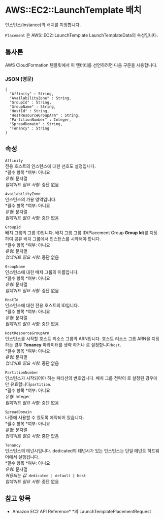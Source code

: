 # AWS::EC2::LaunchTemplate 배치

인스턴스(instance)의 배치를 지정합니다.

`Placement` 은 AWS::EC2::LaunchTemplate LaunchTemplateData의 속성입니다.

## 통사론

AWS CloudFormation 템플릿에서 이 엔터티를 선언하려면 다음 구문을 사용합니다.

### JSON (영문)

```
{
  "Affinity" : String,
  "AvailabilityZone" : String,
  "GroupId" : String,
  "GroupName" : String,
  "HostId" : String,
  "HostResourceGroupArn" : String,
  "PartitionNumber" : Integer,
  "SpreadDomain" : String,
  "Tenancy" : String
}
```

## 속성

`Affinity`  
전용 호스트의 인스턴스에 대한 선호도 설정입니다.  
*필수 항목 *여부: 아니요  
_유형_: 문자열  
_업데이트 필요 사항_: 중단 없음

`AvailabilityZone`  
인스턴스의 가용 영역입니다.  
*필수 항목 *여부: 아니요  
_유형_: 문자열  
_업데이트 필요 사항_: 중단 없음

`GroupId`  
배치 그룹의 그룹 ID입니다. 배치 그룹 그룹 ID(Placement Group **Group Id**)를 지정하여 공유 배치 그룹에서 인스턴스를 시작해야 합니다.  
*필수 항목 *여부: 아니요  
_유형_: 문자열  
_업데이트 필요 사항_: 중단 없음

`GroupName`  
인스턴스에 대한 배치 그룹의 이름입니다.  
*필수 항목 *여부: 아니요  
_유형_: 문자열  
_업데이트 필요 사항_: 중단 없음

`HostId`  
인스턴스에 대한 전용 호스트의 ID입니다.  
*필수 항목 *여부: 아니요  
_유형_: 문자열  
_업데이트 필요 사항_: 중단 없음

`HostResourceGroupArn`  
인스턴스를 시작할 호스트 리소스 그룹의 ARN입니다. 호스트 리소스 그룹 ARN을 지정하는 경우 **Tenancy** 파라미터를 생략 하거나 로 설정합니다`host`.  
*필수 항목 *여부: 아니요  
_유형_: 문자열  
_업데이트 필요 사항_: 중단 없음

`PartitionNumber`  
인스턴스가 시작되어야 하는 파티션의 번호입니다. 배치 그룹 전략이 로 설정된 경우에만 유효합니다`partition`.  
*필수 항목 *여부: 아니요  
_유형_: Integer  
_업데이트 필요 사항_: 중단 없음

`SpreadDomain`  
나중에 사용할 수 있도록 예약되어 있습니다.  
*필수 항목 *여부: 아니요  
_유형_: 문자열  
_업데이트 필요 사항_: 중단 없음

`Tenancy`  
인스턴스의 테넌시입니다. dedicated의 테넌시가 있는 인스턴스는 단일 테넌트 하드웨어에서 실행됩니다.  
*필수 항목 *여부: 아니요  
_유형_: 문자열  
_허용되는 값_: `dedicated | default | host`  
_업데이트 필요 사항_: 중단 없음

## 참고 항목

- Amazon EC2 API Reference\* \*의 LaunchTemplatePlacementRequest
